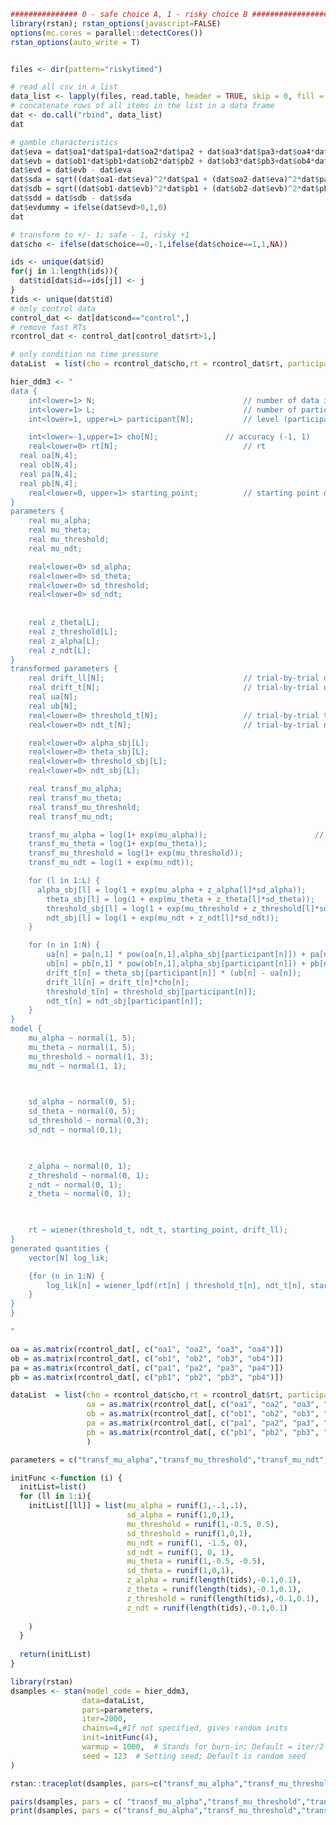 ```r
############### 0 - safe choice A, 1 - risky choice B #####################
library(rstan); rstan_options(javascript=FALSE)
options(mc.cores = parallel::detectCores())
rstan_options(auto_write = T)


files <- dir(pattern="riskytimed")

# read all csv in a list
data_list <- lapply(files, read.table, header = TRUE, skip = 0, fill = TRUE, sep= ";")
# concatenate rows of all items in the list in a data frame
dat <- do.call("rbind", data_list)
dat
```

```r
# gamble characteristics
dat$eva = dat$oa1*dat$pa1+dat$oa2*dat$pa2 + dat$oa3*dat$pa3+dat$oa4*dat$pa4
dat$evb = dat$ob1*dat$pb1+dat$ob2*dat$pb2 + dat$ob3*dat$pb3+dat$ob4*dat$pb4
dat$evd = dat$evb - dat$eva
dat$sda = sqrt((dat$oa1-dat$eva)^2*dat$pa1 + (dat$oa2-dat$eva)^2*dat$pa2 + (dat$oa3-dat$eva)^2*dat$pa3 + (dat$oa4-dat$eva)^2*dat$pa4)
dat$sdb = sqrt((dat$ob1-dat$evb)^2*dat$pb1 + (dat$ob2-dat$evb)^2*dat$pb2 + (dat$ob3-dat$evb)^2*dat$pb3 + (dat$ob4-dat$evb)^2*dat$pb4)
dat$sdd = dat$sdb - dat$sda
dat$evdummy = ifelse(dat$evd>0,1,0)
dat

```

```r
# transform to +/- 1; safe - 1, risky +1
dat$cho <- ifelse(dat$choice==0,-1,ifelse(dat$choice==1,1,NA))

ids <- unique(dat$id)
for(j in 1:length(ids)){
  dat$tid[dat$id==ids[j]] <- j
}
tids <- unique(dat$tid)
# only control data
control_dat <- dat[dat$cond=="control",]
# remove fast RTs
rcontrol_dat <- control_dat[control_dat$rt>1,]

# only condition no time pressure
dataList  = list(cho = rcontrol_dat$cho,rt = rcontrol_dat$rt, participant = rcontrol_dat$tid,N=nrow(rcontrol_dat),  L = length(tids),starting_point=0.5, evd = rcontrol_dat$evd, sdd = rcontrol_dat$sdd)
```


















```r
hier_ddm3 <- "
data {
	int<lower=1> N;									// number of data items
	int<lower=1> L;									// number of participants
	int<lower=1, upper=L> participant[N];			// level (participant)

	int<lower=-1,upper=1> cho[N];				// accuracy (-1, 1)
	real<lower=0> rt[N];							// rt
  real oa[N,4];
  real ob[N,4];
  real pa[N,4];
  real pb[N,4];
	real<lower=0, upper=1> starting_point;			// starting point diffusion model not to estimate
}
parameters {
	real mu_alpha;
	real mu_theta;
	real mu_threshold;
	real mu_ndt;

	real<lower=0> sd_alpha;
	real<lower=0> sd_theta;
	real<lower=0> sd_threshold;
	real<lower=0> sd_ndt;
	
	
	real z_theta[L];
	real z_threshold[L];
	real z_alpha[L];
	real z_ndt[L];
}
transformed parameters {
	real drift_ll[N];								// trial-by-trial drift rate for likelihood (incorporates accuracy)
	real drift_t[N];								// trial-by-trial drift rate for predictions
	real ua[N];	
	real ub[N];	
	real<lower=0> threshold_t[N];					// trial-by-trial threshold
	real<lower=0> ndt_t[N];							// trial-by-trial ndt

	real<lower=0> alpha_sbj[L];
	real<lower=0> theta_sbj[L];
	real<lower=0> threshold_sbj[L];
	real<lower=0> ndt_sbj[L];

	real transf_mu_alpha;
	real transf_mu_theta;
	real transf_mu_threshold;
	real transf_mu_ndt;

	transf_mu_alpha = log(1+ exp(mu_alpha));						// for the output
	transf_mu_theta = log(1+ exp(mu_theta));					
	transf_mu_threshold = log(1+ exp(mu_threshold));
	transf_mu_ndt = log(1 + exp(mu_ndt));

	for (l in 1:L) {
	  alpha_sbj[l] = log(1 + exp(mu_alpha + z_alpha[l]*sd_alpha));
		theta_sbj[l] = log(1 + exp(mu_theta + z_theta[l]*sd_theta));
		threshold_sbj[l] = log(1 + exp(mu_threshold + z_threshold[l]*sd_threshold));
		ndt_sbj[l] = log(1 + exp(mu_ndt + z_ndt[l]*sd_ndt));
	}

	for (n in 1:N) {
		ua[n] = pa[n,1] * pow(oa[n,1],alpha_sbj[participant[n]]) + pa[n,2] * pow(oa[n,2],alpha_sbj[participant[n]]) + pa[n,3] * pow(oa[n,3],alpha_sbj[participant[n]]) + pa[n,4] * pow(oa[n,4],alpha_sbj[participant[n]]);
		ub[n] = pb[n,1] * pow(ob[n,1],alpha_sbj[participant[n]]) + pb[n,2] * pow(ob[n,2],alpha_sbj[participant[n]]) + pb[n,3] * pow(ob[n,3],alpha_sbj[participant[n]]) + pb[n,4] * pow(ob[n,4],alpha_sbj[participant[n]]);
		drift_t[n] = theta_sbj[participant[n]] * (ub[n] - ua[n]);
		drift_ll[n] = drift_t[n]*cho[n];
		threshold_t[n] = threshold_sbj[participant[n]];
		ndt_t[n] = ndt_sbj[participant[n]];
	}
}
model {
	mu_alpha ~ normal(1, 5);
	mu_theta ~ normal(1, 5);
	mu_threshold ~ normal(1, 3);
	mu_ndt ~ normal(1, 1);
	


	sd_alpha ~ normal(0, 5);
	sd_theta ~ normal(0, 5);
	sd_threshold ~ normal(0,3);
	sd_ndt ~ normal(0,1);


	
	z_alpha ~ normal(0, 1);
	z_threshold ~ normal(0, 1);
	z_ndt ~ normal(0, 1);
	z_theta ~ normal(0, 1);

	

	rt ~ wiener(threshold_t, ndt_t, starting_point, drift_ll);
}
generated quantities {
	vector[N] log_lik;

	{for (n in 1:N) {
		log_lik[n] = wiener_lpdf(rt[n] | threshold_t[n], ndt_t[n], starting_point, drift_ll[n]);
	}
}
}

"

```

```r
oa = as.matrix(rcontrol_dat[, c("oa1", "oa2", "oa3", "oa4")])
ob = as.matrix(rcontrol_dat[, c("ob1", "ob2", "ob3", "ob4")])
pa = as.matrix(rcontrol_dat[, c("pa1", "pa2", "pa3", "pa4")])
pb = as.matrix(rcontrol_dat[, c("pb1", "pb2", "pb3", "pb4")])
```

```r
dataList  = list(cho = rcontrol_dat$cho,rt = rcontrol_dat$rt, participant = rcontrol_dat$tid,N=nrow(rcontrol_dat),  L = length(tids),starting_point=0.5, 
                 oa = as.matrix(rcontrol_dat[, c("oa1", "oa2", "oa3", "oa4")]),
                 ob = as.matrix(rcontrol_dat[, c("ob1", "ob2", "ob3", "ob4")]),
                 pa = as.matrix(rcontrol_dat[, c("pa1", "pa2", "pa3", "pa4")]),
                 pb = as.matrix(rcontrol_dat[, c("pb1", "pb2", "pb3", "pb4")])
                 )

parameters = c("transf_mu_alpha","transf_mu_threshold","transf_mu_ndt", "transf_mu_theta",'sd_threshold',"sd_alpha","sd_ndt", 'sd_theta', "alpha_sbj","threshold_sbj","ndt_sbj",'theta_sbj',"log_lik")

```



```r
initFunc <-function (i) {
  initList=list()
  for (ll in 1:i){
    initList[[ll]] = list(mu_alpha = runif(1,-.1,.1), 
                          sd_alpha = runif(1,0,1),
                          mu_threshold = runif(1,-0.5, 0.5), 
                          sd_threshold = runif(1,0,1),
                          mu_ndt = runif(1, -1.5, 0),
                          sd_ndt = runif(1, 0, 1),
                          mu_theta = runif(1,-0.5, -0.5), 
                          sd_theta = runif(1,0,1),
                          z_alpha = runif(length(tids),-0.1,0.1),
                          z_theta = runif(length(tids),-0.1,0.1),
                          z_threshold = runif(length(tids),-0.1,0.1),
                          z_ndt = runif(length(tids),-0.1,0.1)
                        
    )
  }
  
  return(initList)
}
```

```r
library(rstan)
dsamples <- stan(model_code = hier_ddm3,  
                data=dataList, 
                pars=parameters,
                iter=2000, 
                chains=4,#If not specified, gives random inits
                init=initFunc(4),
                warmup = 1000,  # Stands for burn-in; Default = iter/2
                seed = 123  # Setting seed; Default is random seed
)

```
```r

rstan::traceplot(dsamples, pars=c("transf_mu_alpha","transf_mu_threshold","transf_mu_ndt","transf_mu_theta", "sd_alpha","sd_threshold","sd_ndt",'sd_theta', "lp__"), inc_warmup = TRUE, nrow = 3)

pairs(dsamples, pars = c( "transf_mu_alpha","transf_mu_threshold","transf_mu_ndt","transf_mu_theta", "sd_alpha","sd_threshold","sd_ndt",'sd_theta', "lp__"))
print(dsamples, pars = c("transf_mu_alpha","transf_mu_threshold","transf_mu_ndt","transf_mu_theta", "sd_alpha","sd_threshold","sd_ndt",'sd_theta', "lp__"))
```

